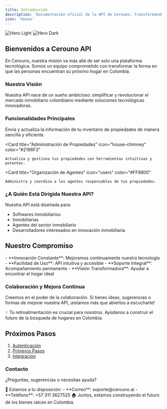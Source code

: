 ```yaml
---
title: Introducción
description: 'Documentación oficial de la API de Cerouno: Transformando la búsqueda de hogares en Colombia'
icon: 'house'
---
```


<img
  className="block dark:hidden"
  src="/images/hero-light.svg"
  alt="Hero Light"
/>
<img
  className="hidden dark:block"
  src="/images/hero-dark.svg"
  alt="Hero Dark"
/>

## Bienvenidos a Cerouno API

En Cerouno, nuestra misión va más allá de ser solo una plataforma tecnológica. Somos un equipo comprometido con transformar la forma en que las personas encuentran su próximo hogar en Colombia.

### Nuestra Visión

Nuestra API nace de un sueño ambicioso: simplificar y revolucionar el mercado inmobiliario colombiano mediante soluciones tecnológicas innovadoras.

### Funcionalidades Principales

<CardGroup cols={3}>
  <Card
    title="Gestión de Inventario"
    icon="building"
    color="#4CAF50"
  >
    Envía y actualiza la información de tu inventario de propiedades de manera sencilla y eficiente.
  </Card>

  <Card
    title="Administración de Propiedades"
    icon="house-chimney"
    color="#2196F3"
  >
    Actualiza y gestiona tus propiedades con herramientas intuitivas y potentes.
  </Card>

  <Card
    title="Organización de Agentes"
    icon="users"
    color="#FF9800"
  >
    Administra y coordina a los agentes responsables de tus propiedades.
  </Card>
</CardGroup>

### ¿A Quién Está Dirigida Nuestra API?

Nuestra API está diseñada para:
- Softwares inmobiliarios
- Inmobiliarias
- Agentes del sector inmobiliario
- Desarrolladores interesados en innovación inmobiliaria

## Nuestro Compromiso

<Accordion title="Nuestros Principios">
  - **Innovación Constante**: Mejoramos continuamente nuestra tecnología
  - **Facilidad de Uso**: API intuitiva y accesible
  - **Soporte Integral**: Acompañamiento permanente
  - **Visión Transformadora**: Ayudar a encontrar el hogar ideal
</Accordion>

### Colaboración y Mejora Continua

Creemos en el poder de la colaboración. Si tienes ideas, sugerencias o formas de mejorar nuestra API, ¡estamos más que abiertos a escucharte!

<Tip>
  💡 Tu retroalimentación es crucial para nosotros. Ayúdanos a construir el futuro de la búsqueda de hogares en Colombia.
</Tip>

## Próximos Pasos

1. [Autenticación](/docs/autenticacion)
2. [Primeros Pasos](/docs/primeros-pasos)
3. [Integración](/docs/integracion)

### Contacto

¿Preguntas, sugerencias o necesitas ayuda?

<Note>
  🤝 Estamos a tu disposición:
  - **Correo**: soporte@cerouno.ai
  - **Teléfono**: +57 311 3627525
</Note>

<Tip>
  🏠 Juntos, estamos construyendo el futuro de los bienes raíces en Colombia.
</Tip>